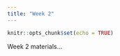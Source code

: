 ```yaml
---
title: "Week 2"
---
```


```r
knitr::opts_chunk$set(echo = TRUE)
```

Week 2 materials...
